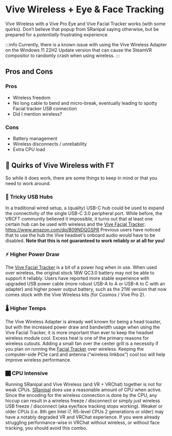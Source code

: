 # Vive Wireless + Eye & Face Tracking

Vive Wireless with a Vive Pro Eye and Vive Facial Tracker works (with some quirks).
Don’t believe that popup from SRanipal saying otherwise, but be prepared for a *potentially* frustrating experience.

:::info
Currently, there is a known issue with using the Vive Wireless Adapter on the Windows 11 22H2 Update version that can cause the SteamVR compositor to randomly crash when using wireless.
:::

## Pros and Cons

### Pros

* Wireless freedom
* No long cable to bend and micro-break, eventually leading to spotty Facial tracker USB connection
* Did I mention wireless?

### Cons

* Battery management
* Wireless disconnects / unreliability
* Extra CPU load

## 🤔 Quirks of Vive Wireless with FT

So while it does work, there are some things to keep in mind or that you need to work around.

### 🔌 Tricky USB Hubs

In a traditional wired setup, a (quality) USB-C hub could be used to expand the connectivity of the single USB-C 3.0 peripheral port.
While before, the VRCFT community believed it impossible, it turns out that at least one certain hub can be used with wireless and the [Vive Facial Tracker](@site/docs/hardware/addons/vive/face-tracker.mdx):
https://www.amazon.com/dp/B09NDQGSPR
Previous users have noticed that to use the hub the Vive headset's onboard audio would have to be disabled.
**Note that this is not guaranteed to work reliably or at all for you!**

### ⚡ Higher Power Draw

The [Vive Facial Tracker](@site/docs/hardware/addons/vive/face-tracker.mdx) is a bit of a power hog when in use.
When used over wireless, the original stock 18W QC3.0 battery may not be able to support it reliably.
Users have reported more stable experience with upgraded USB power cable (more robust USB-A to A or USB-A to C with an adapter) and higher power output battery, such as the 21W version that now comes stock with the Vive Wireless kits (for Cosmos / Vive Pro 2).

### 🌡 Higher Temps

The Vive Wireless Adapter is already well known for being a head toaster, but with the increased power draw and bandwidth usage when using the Vive Facial Tracker, it is more important than ever to keep the headset wireless module cool.
Excess heat is one of the primary reasons for wireless cutouts.
Adding a small fan over the center grill is a necessity if you plan on running the [Facial Tracker](@site/docs/hardware/addons/vive/face-tracker.mdx) over wireless.
Keeping the computer-side PCIe card and antenna (“wireless linkbox”) cool too will help improve wireless performance.

### 🏿 CPU Intensive

Running SRanipal and Vive Wireless (and VR + VRChat) together is not for weak CPUs.
[SRanipal](@site/docs/hardware/vr/vive/sranipal.mdx) does use a reasonable amount of CPU when active.
Since the encoding for the wireless connection is done by the CPU, any hiccup can result in a wireless freeze / disconnect or simply just wireless USB freeze / disconnect (aka eye/face tracking stops working).
Weaker or older CPUs (i.e. 8th gen Intel i7, R5-level CPUs 2 generations or older) may have a notably degraded VR and VRChat experience.
If you were already struggling performance-wise in VRChat without wireless, or without face tracking, you should avoid this combo.
